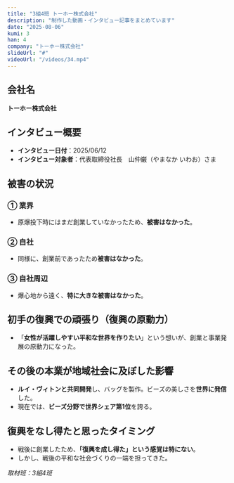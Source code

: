```yaml
---
title: "3組4班 トーホー株式会社"
description: "制作した動画・インタビュー記事をまとめています"
date: "2025-08-06"
kumi: 3
han: 4
company: "トーホー株式会社"
slideUrl: "#"
videoUrl: "/videos/34.mp4"
---
```

## 会社名
**トーホー株式会社**

## インタビュー概要
- **インタビュー日付**：2025/06/12  
- **インタビュー対象者**：代表取締役社長　山仲巌（やまなか いわお）さま  

## 被害の状況

### ① 業界
- 原爆投下時にはまだ創業していなかったため、**被害はなかった**。  

### ② 自社
- 同様に、創業前であったため**被害はなかった**。  

### ③ 自社周辺
- 爆心地から遠く、**特に大きな被害はなかった**。  

## 初手の復興での頑張り（復興の原動力）
- 「**女性が活躍しやすい平和な世界を作りたい**」という想いが、創業と事業発展の原動力になった。  

## その後の本業が地域社会に及ぼした影響
- **ルイ・ヴィトンと共同開発**し、バッグを製作。ビーズの美しさを**世界に発信**した。  
- 現在では、**ビーズ分野で世界シェア第1位**を誇る。  

## 復興をなし得たと思ったタイミング
- 戦後に創業したため、**「復興を成し得た」という感覚は特にない**。  
- しかし、戦後の平和な社会づくりの一端を担ってきた。  

*取材班：3組4班*
